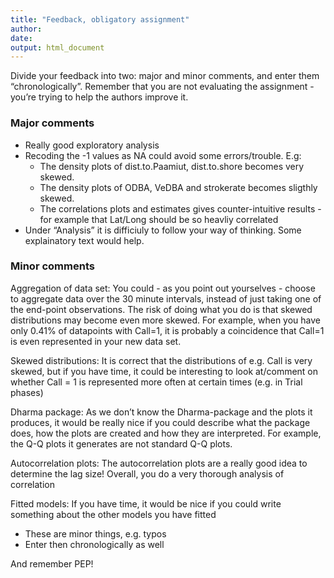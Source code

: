 ---
title: "Feedback, obligatory assignment"
author: 
date: 
output: html_document
---


Divide your feedback into two: major and minor comments, and enter them "chronologically". Remember that you are not evaluating the assignment - you're trying to help the authors improve it.

### Major comments

- Really good exploratory analysis
- Recoding the -1 values as NA could avoid some errors/trouble. E.g: 
    - The density plots of dist.to.Paamiut, dist.to.shore becomes very skewed.
    - The density plots of ODBA, VeDBA and strokerate becomes sligthly skewed.
    - The correlations plots and estimates gives counter-intuitive results - for example that Lat/Long should be so heavliy correlated
- Under "Analysis" it is difficiuly to follow your way of thinking. Some explainatory text would help.

### Minor comments

  
Aggregation of data set:
You could - as you point out yourselves - choose to aggregate data over the 30 minute intervals, instead of just taking one of the end-point observations. The risk of doing what you do is that skewed distributions may become even more skewed. For example, when you have only 0.41% of datapoints with Call=1, it is probably a coincidence that Call=1 is even represented in your new data set.

Skewed distributions:
It is correct that the distributions of e.g. Call is very skewed, but if you have time, it could be interesting to look at/comment on whether Call = 1 is represented more often at certain times (e.g. in Trial phases)

Dharma package:
As we don't know the Dharma-package and the plots it produces, it would be really nice if you could describe what the package does, how the plots  are created and how they are interpreted. For example, the Q-Q plots it generates are not standard Q-Q plots.

Autocorrelation plots:
The autocorrelation plots are a really good idea to determine the lag size! Overall, you do a very thorough analysis of correlation

Fitted models:
If you have time, it would be nice if you could write something about the other models you have fitted


- These are minor things, e.g. typos
- Enter then chronologically as well

And remember PEP!
